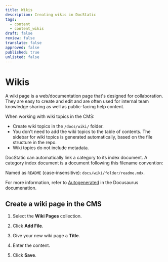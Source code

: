 ```yaml
---
title: Wikis
description: Creating wikis in DocStatic
tags:
  - content
  - content_wikis
draft: false
review: false
translate: false
approved: false
published: true
unlisted: false
---
```


# Wikis

A wiki page is a web/documentation page that's designed for collaboration. They are easy to create and edit and are often used for internal team knowledge sharing as well as public-facing help content.

When working with wiki topics in the CMS:

* Create wiki topics in the `/docs/wiki/` folder.
* You don't need to add the wiki topics to the table of contents. The sidebar for wiki topics is generated automatically, based on the file structure in the repo.
* Wiki topics do not include metadata.

DocStatic can automatically link a category to its index document. A category index document is a document following this filename convention:

Named as `README` (case-insensitive): `docs/wiki/folder/readme.mdx`.

For more information, refer to [Autogenerated](https://docusaurus.io/docs/sidebar/autogenerated#autogenerated-sidebar-metadata) in the Docusaurus documenation.

## Create a wiki page in the CMS

1. Select the **Wiki Pages** collection.
2. Click **Add File**.

   <Figure img="/img/wiki-pages-add-wiki.png" caption="TinaCMS. A callout highlights the Wiki option and the Add file option." />
3. Give your new wiki page a **Title**.
4. Enter the content.
5. Click **Save**.
